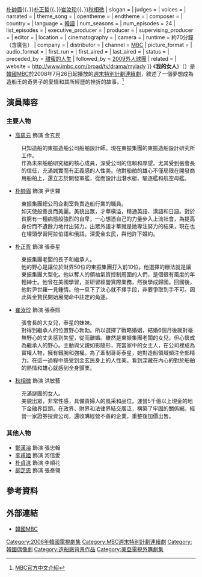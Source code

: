 {{Infobox Television
| show_name         = 我的女人
| original_name      = {{lang|ko|내 여자}}
| image                = [[File:My_Woman.jpg|250px]]
| caption              = 
| genre                = 
| format               = 
| creator              = 
| developer            = 
| writer               = [[李希宇|李希宇]]、[[崔誠實|崔誠實]]
| director             = [[李觀熙|李觀熙]]
| creative_director    = 
| presenter            = 
| starring             = [[高周元|高周元]]{{、}}[[朴帥眉|朴帥眉]]{{、}}[[朴正哲|朴正哲]]{{、}}[[崔汝珍|崔汝珍]]{{、}}[[秋相微|秋相微]]
| slogan               =  
| judges               = 
| voices               = 
| narrated             = 
| theme_song           = 
| opentheme            =  
| endtheme             = 
| composer             = 
| country              = {{KOR}}
| language             = [[韓語|韓語]]
| num_seasons          = 
| num_episodes         = 24
| list_episodes        = 
| executive_producer   = 
| producer             = 
| supervising_producer = 
| editor               = 
| location             =
| cinematography       = 
| camera               = 
| runtime              = 約70分鐘（含廣告）
| company              = 
| distributor          = 
| channel              = [[文化廣播_(韓國)|MBC]]
| picture_format       = 
| audio_format         = 
| first_run            = {{KOR}}
| first_aired          = {{start date|2008|7|26}}
| last_aired           = {{end date|2008|11|8}}
| status               = 
| preceded_by          = [[甜蜜的人生|甜蜜的人生]]
| followed_by          = [[2009外人球團|2009外人球團]]
| related              = 
| website              = http://www.imbc.com/broad/tv/drama/mylady
}}
《'''我的女人'''》（{{lang-ko|'''내 여자'''}}）是[[韓國|韓國]][[文化廣播_(韓國)|MBC]]於2008年7月26日起播放的[[MBC週末特別計劃連續劇|週末特別計劃連續劇]]，敘述了一個夢想成為造船王的奇男子的愛情和其所經歷的挫折的故事。<ref>[http://content.mbc.co.kr/program/drama/2604439_64286.html MBC官方中文介紹]</ref>

== 演員陣容 ==
=== 主要人物 ===
*[[高周元|高周元]] 飾演 金玄民
:只知造船的東振造船公司船舶設計師。現在東振集團的東振造船設計研究所工作。
:作為未來船舶研究組的核心成員，深受公司的信賴和厚望。尤其受到張會長的信任，充滿誠實而有正義感的人性美。他對船舶的雄心不僅局限在開發商用船舶上，還立志於開發軍艦，從而設計出潛水艇、驅逐艦和航空母艦。
*[[朴帥眉|朴帥眉]] 飾演 尹世羅
:東振集團總公司企劃室負責造船行業的職員。
:如天使般善良而美麗。美貌出眾，才華橫溢，精通英語、漢語和日語。對於貧窮有一種病態般強烈的自卑，一心想憑自己的力量步入上流社會，為提高身份而不遺餘力地付出努力。出眾外語才華就是她專注努力的結果，現在也在埋頭學習阿拉伯語和俄語。深愛金玄民，與他許下婚約。
*[[朴正哲|朴正哲]] 飾演 張泰星
:東振集團老闆的長子和繼承人。
:他的野心是讓位於財界50位的東振集團打入前10位。他選擇的辦法就是讓東振集團大型化。他以奪人的領袖氣質控制周圍的人們，是個很有風度的年輕紳士。他曾在美國學習，並研習經營實際業務，然後學成歸國。回國後，他對尹世羅一見鍾情。他一旦下了決心就不擇手段，非要爭取到手不可。因此與金賢民開始展開命中註定的角逐。
*[[崔汝珍|崔汝珍]] 飾演 張泰熙
:張會長的大女兒，泰星的妹妹。
:對得到繼承人的位置野心勃勃。所以選擇了戰略婚姻，結婚6個月後就對毫無野心的丈夫感到失望，從而離婚。雖然是東振集團老闆的女兒，但心懷成為繼承人的野心。主動與父親如影隨形，充當家中的女主人，在公司裡成為實權人物，擁有鐵腕和強權。為了牽制哥哥泰星，她對造船領域傾注全部精力。在這一過程中感受到金玄民身上的人性美。看到深藏在內心的對於船舶的熱情和雄心就感到全身顫栗。
*[[秋相微|秋相微]] 飾演 洪敏藝
:充滿謎團的女人。
:美貌出眾，非常性感，具備貴婦人的風采和品位。運營5千億以上現金的地下金融界巨頭。在政界、財界和法律界結交廣泛，構築了牢固的關係網。經營一家證券投資公司，還收購經營不善的企業，重整後加價出售。

=== 其他人物 ===
*[[鄭漢溶|鄭漢溶]] 飾演 張忠翰
*[[李甫姬|李甫姬]] 飾演 河信愛
*[[朴貞洙|朴貞洙]] 飾演 李順花
*[[柳芝恩|柳芝恩]] 飾演 張泰翎

==參考資料==
{{Reflist}}

== 外部連結 ==
*[http://www.imbc.com/broad/tv/drama/mylady 韓國MBC] {{Wayback|url=http://www.imbc.com/broad/tv/drama/mylady |date=20180524163759 }}{{ko}}

{{電視節目的變遷
|電視台= {{KOR}} [[文化廣播_(韓國)|MBC]]
|播放檔次= [[MBC週末特別計劃連續劇|週末特別計劃劇]]
|節目名稱= 我的女人<br />（2008年7月26日 - 2008年11月8日）
|上一節目= [[甜蜜的人生|甜蜜的人生]]<br />（2008年5月3日 - 2008年7月20日）
|下一節目= [[2009外人球團|2009外人球團]]<br />（2009年5月2日 - 2009年6月21日）
}}

{{MBC週末特別計劃連續劇}}

{{DEFAULTSORT:Nae Yeoja}}
[[Category:2008年韓國電視劇集|Category:2008年韓國電視劇集]]
[[Category:MBC週末特別計劃連續劇|Category:MBC週末特別計劃連續劇]]
[[Category:韓國偶像劇|Category:韓國偶像劇]]
[[Category:造船廠背景作品|Category:造船廠背景作品]]
[[Category:美亞電視外購劇集|Category:美亞電視外購劇集]]